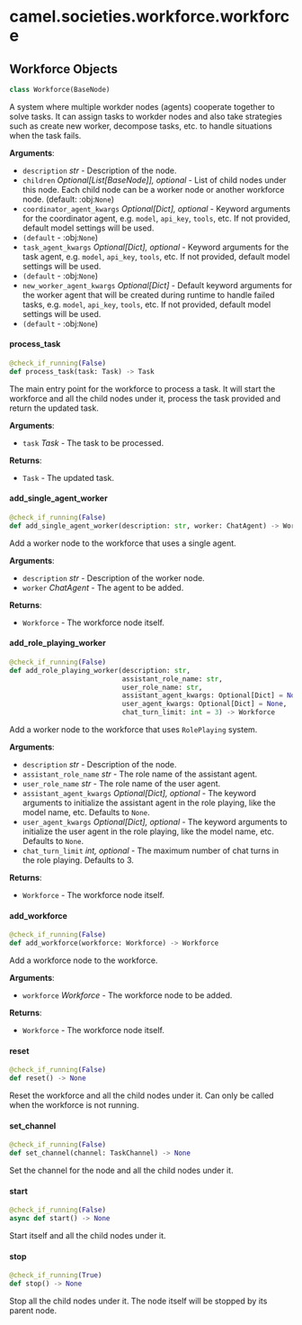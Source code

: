 <a id="camel.societies.workforce.workforce"></a>

# camel.societies.workforce.workforce

<a id="camel.societies.workforce.workforce.Workforce"></a>

## Workforce Objects

```python
class Workforce(BaseNode)
```

A system where multiple workder nodes (agents) cooperate together
to solve tasks. It can assign tasks to workder nodes and also take
strategies such as create new worker, decompose tasks, etc. to handle
situations when the task fails.

**Arguments**:

- `description` _str_ - Description of the node.
- `children` _Optional[List[BaseNode]], optional_ - List of child nodes
  under this node. Each child node can be a worker node or
  another workforce node. (default: :obj:`None`)
- `coordinator_agent_kwargs` _Optional[Dict], optional_ - Keyword
  arguments for the coordinator agent, e.g. `model`, `api_key`,
  `tools`, etc. If not provided, default model settings will be used.
- `(default` - :obj:`None`)
- `task_agent_kwargs` _Optional[Dict], optional_ - Keyword arguments for
  the task agent, e.g. `model`, `api_key`, `tools`, etc.
  If not provided, default model settings will be used.
- `(default` - :obj:`None`)
- `new_worker_agent_kwargs` _Optional[Dict]_ - Default keyword arguments
  for the worker agent that will be created during runtime to
  handle failed tasks, e.g. `model`, `api_key`, `tools`, etc.
  If not provided, default model settings will be used.
- `(default` - :obj:`None`)

<a id="camel.societies.workforce.workforce.Workforce.process_task"></a>

#### process\_task

```python
@check_if_running(False)
def process_task(task: Task) -> Task
```

The main entry point for the workforce to process a task. It will
start the workforce and all the child nodes under it, process the
task provided and return the updated task.

**Arguments**:

- `task` _Task_ - The task to be processed.
  

**Returns**:

- `Task` - The updated task.

<a id="camel.societies.workforce.workforce.Workforce.add_single_agent_worker"></a>

#### add\_single\_agent\_worker

```python
@check_if_running(False)
def add_single_agent_worker(description: str, worker: ChatAgent) -> Workforce
```

Add a worker node to the workforce that uses a single agent.

**Arguments**:

- `description` _str_ - Description of the worker node.
- `worker` _ChatAgent_ - The agent to be added.
  

**Returns**:

- `Workforce` - The workforce node itself.

<a id="camel.societies.workforce.workforce.Workforce.add_role_playing_worker"></a>

#### add\_role\_playing\_worker

```python
@check_if_running(False)
def add_role_playing_worker(description: str,
                            assistant_role_name: str,
                            user_role_name: str,
                            assistant_agent_kwargs: Optional[Dict] = None,
                            user_agent_kwargs: Optional[Dict] = None,
                            chat_turn_limit: int = 3) -> Workforce
```

Add a worker node to the workforce that uses `RolePlaying` system.

**Arguments**:

- `description` _str_ - Description of the node.
- `assistant_role_name` _str_ - The role name of the assistant agent.
- `user_role_name` _str_ - The role name of the user agent.
- `assistant_agent_kwargs` _Optional[Dict], optional_ - The keyword
  arguments to initialize the assistant agent in the role
  playing, like the model name, etc. Defaults to `None`.
- `user_agent_kwargs` _Optional[Dict], optional_ - The keyword arguments
  to initialize the user agent in the role playing, like the
  model name, etc. Defaults to `None`.
- `chat_turn_limit` _int, optional_ - The maximum number of chat turns
  in the role playing. Defaults to 3.
  

**Returns**:

- `Workforce` - The workforce node itself.

<a id="camel.societies.workforce.workforce.Workforce.add_workforce"></a>

#### add\_workforce

```python
@check_if_running(False)
def add_workforce(workforce: Workforce) -> Workforce
```

Add a workforce node to the workforce.

**Arguments**:

- `workforce` _Workforce_ - The workforce node to be added.
  

**Returns**:

- `Workforce` - The workforce node itself.

<a id="camel.societies.workforce.workforce.Workforce.reset"></a>

#### reset

```python
@check_if_running(False)
def reset() -> None
```

Reset the workforce and all the child nodes under it. Can only
be called when the workforce is not running.

<a id="camel.societies.workforce.workforce.Workforce.set_channel"></a>

#### set\_channel

```python
@check_if_running(False)
def set_channel(channel: TaskChannel) -> None
```

Set the channel for the node and all the child nodes under it.

<a id="camel.societies.workforce.workforce.Workforce.start"></a>

#### start

```python
@check_if_running(False)
async def start() -> None
```

Start itself and all the child nodes under it.

<a id="camel.societies.workforce.workforce.Workforce.stop"></a>

#### stop

```python
@check_if_running(True)
def stop() -> None
```

Stop all the child nodes under it. The node itself will be stopped
by its parent node.

